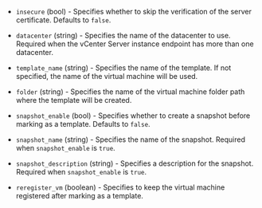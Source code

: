 <!-- Code generated from the comments of the Config struct in post-processor/vsphere-template/post-processor.go; DO NOT EDIT MANUALLY -->

- `insecure` (bool) - Specifies whether to skip the verification of the server certificate. Defaults to `false`.

- `datacenter` (string) - Specifies the name of the datacenter to use.
  Required when the vCenter Server instance endpoint has more than one datacenter.

- `template_name` (string) - Specifies the name of the template.
  If not specified, the name of the virtual machine will be used.

- `folder` (string) - Specifies the name of the virtual machine folder path where the template will be created.

- `snapshot_enable` (bool) - Specifies whether to create a snapshot before marking as a template. Defaults to `false`.

- `snapshot_name` (string) - Specifies the name of the snapshot. Required when `snapshot_enable` is `true`.

- `snapshot_description` (string) - Specifies a description for the snapshot. Required when `snapshot_enable` is `true`.

- `reregister_vm` (boolean) - Specifies to keep the virtual machine registered after marking as a template.

<!-- End of code generated from the comments of the Config struct in post-processor/vsphere-template/post-processor.go; -->
